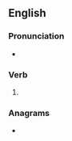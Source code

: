==English==

===Pronunciation===
* {{IPA|/beɪnd/|lang=en}}

===Verb===
{{head|en|verb form}}

# {{en-past of|bane}}

===Anagrams===
* {{anagrams|en|a=abden|ABEND|Baden|Benda|abend}}